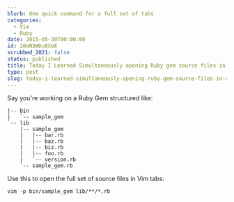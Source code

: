 ```yaml
---
blurb: One quick command for a full set of tabs
categories:
  - Vim
  - Ruby
date: 2015-05-30T00:00:00
id: 20eN3WDu8XeE
scrubbed_2021: false
status: published
title: Today I Learned Simultaneously opening Ruby gem source files in Vim tabs
type: post
slug: today-i-learned-simultaneously-opening-ruby-gem-source-files-in-vim-tabs--20en3wdu8xee
---
```


Say you're working on a Ruby Gem structured like:

    |-- bin
    |   `-- sample_gem
    `-- lib
        |-- sample_gem
        |   |-- bar.rb
        |   |-- baz.rb
        |   |-- biz.rb
        |   |-- foo.rb
        |   `-- version.rb
        `-- sample_gem.rb

Use this to open the full set of source files in Vim tabs:

    vim -p bin/sample_gem lib/**/*.rb